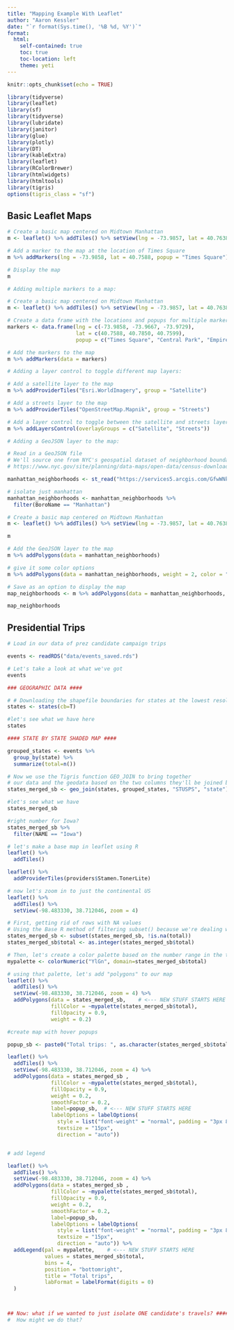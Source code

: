 ```yaml
---
title: "Mapping Example With Leaflet"
author: "Aaron Kessler"
date: "`r format(Sys.time(), '%B %d, %Y')`"
format:
  html:
    self-contained: true
    toc: true
    toc-location: left
    theme: yeti
---
```


```r
knitr::opts_chunk$set(echo = TRUE)

library(tidyverse)
library(leaflet)
library(sf)
library(tidyverse)
library(lubridate)
library(janitor)
library(glue)
library(plotly)
library(DT)
library(kableExtra)
library(leaflet)
library(RColorBrewer)
library(htmlwidgets)
library(htmltools)
library(tigris)
options(tigris_class = "sf")


```

## Basic Leaflet Maps

```r
# Create a basic map centered on Midtown Manhattan
m <- leaflet() %>% addTiles() %>% setView(lng = -73.9857, lat = 40.7638, zoom = 14)
```


```r
# Add a marker to the map at the location of Times Square
m %>% addMarkers(lng = -73.9858, lat = 40.7588, popup = "Times Square")
```


```r
# Display the map
m
```


```r
# Adding multiple markers to a map:

# Create a basic map centered on Midtown Manhattan
m <- leaflet() %>% addTiles() %>% setView(lng = -73.9857, lat = 40.7638, zoom = 14)
```


```r
# Create a data frame with the locations and popups for multiple markers
markers <- data.frame(lng = c(-73.9858, -73.9667, -73.9729), 
                      lat = c(40.7588, 40.7850, 40.7599), 
                      popup = c("Times Square", "Central Park", "Empire State Building"))

# Add the markers to the map
m %>% addMarkers(data = markers)
```


```r
# Adding a layer control to toggle different map layers:

# Add a satellite layer to the map
m %>% addProviderTiles("Esri.WorldImagery", group = "Satellite")
```


```r
# Add a streets layer to the map
m %>% addProviderTiles("OpenStreetMap.Mapnik", group = "Streets")
```


```r
# Add a layer control to toggle between the satellite and streets layers
m %>% addLayersControl(overlayGroups = c("Satellite", "Streets"))
```


```r
# Adding a GeoJSON layer to the map:

# Read in a GeoJSON file
# We'll source one from NYC's geospatial dataset of neighborhood boundaries:
# https://www.nyc.gov/site/planning/data-maps/open-data/census-download-metadata.page

manhattan_neighborhoods <- st_read("https://services5.arcgis.com/GfwWNkhOj9bNBqoJ/arcgis/rest/services/NYC_Neighborhood_Tabulation_Areas_2020/FeatureServer/0/query?where=1=1&outFields=*&outSR=4326&f=pgeojson")
```


```r
# isolate just manhattan
manhattan_neighborhoods <- manhattan_neighborhoods %>% 
  filter(BoroName == "Manhattan")
```


```r
# Create a basic map centered on Midtown Manhattan
m <- leaflet() %>% addTiles() %>% setView(lng = -73.9857, lat = 40.7638, zoom = 14)

m
```


```r
# Add the GeoJSON layer to the map
m %>% addPolygons(data = manhattan_neighborhoods)
```


```r
# give it some color options
m %>% addPolygons(data = manhattan_neighborhoods, weight = 2, color = "white", fillOpacity = 0.7, fillColor = "blue")
```


```r
# Save as an option to display the map
map_neighborhoods <- m %>% addPolygons(data = manhattan_neighborhoods, weight = 2, color = "white", fillOpacity = 0.7, fillColor = "blue")

map_neighborhoods
```


## Presidential Trips

```r
# Load in our data of prez candidate campaign trips 

events <- readRDS("data/events_saved.rds") 

# Let's take a look at what we've got
events
```


```r
### GEOGRAPHIC DATA ####

# # Downloading the shapefile boundaries for states at the lowest resolution using tigris package
states <- states(cb=T)

#let's see what we have here
states
```


```r
#### STATE BY STATE SHADED MAP ####

grouped_states <- events %>% 
  group_by(state) %>%
  summarize(total=n())
```


```r
# Now we use the Tigris function GEO_JOIN to bring together 
# our data and the geodata based on the two columns they'll be joined by
states_merged_sb <- geo_join(states, grouped_states, "STUSPS", "state")

#let's see what we have
states_merged_sb
```


```r
#right number for Iowa?
states_merged_sb %>% 
  filter(NAME == "Iowa")
```


```r
# let's make a base map in leaflet using R
leaflet() %>%
  addTiles()
```


```r
leaflet() %>% 
  addProviderTiles(providers$Stamen.TonerLite)
```


```r
# now let's zoom in to just the continental US    
leaflet() %>%
  addTiles() %>%
  setView(-98.483330, 38.712046, zoom = 4)
```


```r
# First, getting rid of rows with NA values
# Using the Base R method of filtering subset() because we're dealing with a SpatialPolygonsDataFrame and not a normal data frame, thus filter() wouldn't work
states_merged_sb <- subset(states_merged_sb, !is.na(total))
states_merged_sb$total <- as.integer(states_merged_sb$total)

# Then, let's create a color palette based on the number range in the total column
mypalette <- colorNumeric("YlGn", domain=states_merged_sb$total)

# using that palette, let's add "polygons" to our map
leaflet() %>%
  addTiles() %>%
  setView(-98.483330, 38.712046, zoom = 4) %>%
  addPolygons(data = states_merged_sb,    # <--- NEW STUFF STARTS HERE
              fillColor = ~mypalette(states_merged_sb$total),
              fillOpacity = 0.9, 
              weight = 0.2)
```


```r
#create map with hover popups

popup_sb <- paste0("Total trips: ", as.character(states_merged_sb$total))

leaflet() %>%
  addTiles() %>%
  setView(-98.483330, 38.712046, zoom = 4) %>%
  addPolygons(data = states_merged_sb , 
              fillColor = ~mypalette(states_merged_sb$total), 
              fillOpacity = 0.9, 
              weight = 0.2, 
              smoothFactor = 0.2,
              label=popup_sb,  # <--- NEW STUFF STARTS HERE
              labelOptions = labelOptions(
                style = list("font-weight" = "normal", padding = "3px 8px"),
                textsize = "15px",
                direction = "auto")) 


# add legend

leaflet() %>%
  addTiles() %>%
  setView(-98.483330, 38.712046, zoom = 4) %>%
  addPolygons(data = states_merged_sb , 
              fillColor = ~mypalette(states_merged_sb$total), 
              fillOpacity = 0.9, 
              weight = 0.2, 
              smoothFactor = 0.2,
              label=popup_sb,
              labelOptions = labelOptions(
                style = list("font-weight" = "normal", padding = "3px 8px"),
                textsize = "15px",
                direction = "auto")) %>%
  addLegend(pal = mypalette,    # <--- NEW STUFF STARTS HERE
            values = states_merged_sb$total,
            bins = 4,
            position = "bottomright", 
            title = "Total trips", 
            labFormat = labelFormat(digits = 0)
  )



## Now: what if we wanted to just isolate ONE candidate's travels? ####
#  How might we do that?





```

